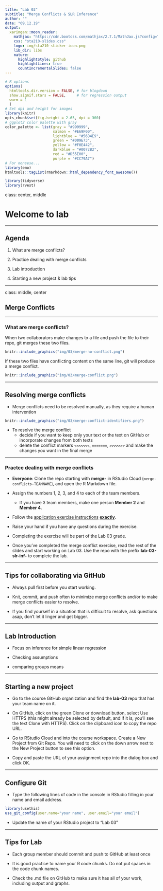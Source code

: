 ```yaml
---
title: "Lab 03"
subtitle: "Merge Conflicts & SLR Inference"
author: ""
date: "09.12.19"
output:
  xaringan::moon_reader:
    mathjax: "https://cdn.bootcss.com/mathjax/2.7.1/MathJax.js?config=TeX-MML-AM_HTMLorMML"
    css: "sta210-slides.css"
    logo: img/sta210-sticker-icon.png
    lib_dir: libs
    nature:
      highlightStyle: github
      highlightLines: true
      countIncrementalSlides: false
---
```


```r
# R options
options(
  htmltools.dir.version = FALSE, # for blogdown
  show.signif.stars = FALSE,     # for regression output
  warm = 1
  )
# Set dpi and height for images
library(knitr)
opts_chunk$set(fig.height = 2.65, dpi = 300) 
# ggplot2 color palette with gray
color_palette <- list(gray = "#999999", 
                      salmon = "#E69F00", 
                      lightblue = "#56B4E9", 
                      green = "#009E73", 
                      yellow = "#F0E442", 
                      darkblue = "#0072B2", 
                      red = "#D55E00", 
                      purple = "#CC79A7")
# For nonsese...
library(emo)
htmltools::tagList(rmarkdown::html_dependency_font_awesome())
```

```r
library(tidyverse)
library(rvest)
```

class: center, middle

# Welcome to lab

---

## Agenda

1. What are merge conflicts?

2. Practice dealing with merge conflicts

3. Lab introduction

4. Starting a new project & lab tips

---

class: middle, center

## Merge Conflicts
 
---

### What are merge conflicts?

When two collaborators make changes to a file and push the file to their repo, 
git merges these two files.

```r
knitr::include_graphics("img/03/merge-no-conflict.png")
```

If these two files have conflicting content on the same line, git will produce a <font class="vocab">merge conflict</font>.

```r
knitr::include_graphics("img/03/merge-conflict.png")
```

---

## Resolving merge conflicts

- Merge conflicts need to be resolved manually, as they require a human intervention

```r
knitr::include_graphics("img/03/merge-conflict-identifiers.png")
```

- To resolve the merge conflict
  - decide if you want to keep only your text or the text on GitHub or 
  incorporate changes from both texts
  - delete the conflict markers `<<<<<<<`, `=======`, `>>>>>>>` and make the 
  changes you want in the final merge

---

### Practce dealing with merge conflicts

- **Everyone**: Clone the repo starting with **merge-** in RStudio Cloud (`merge-conflicts-TEAMNAME`), 
and open the R Markdown file.

- Assign the numbers 1, 2, 3, and 4 to each of the team members.
    - If you have 3 team members, make one person **Member 2** and **Member 4**.

- Follow the [application exercise instructions](https://www2.stat.duke.edu/courses/Fall19/sta210.001/labs/lab-03-merge-conflicts.html) **<u>exactly</u>**.

- Raise your hand if you have any questions during the exercise. 

- Completing the exercise will be part of the Lab 03 grade.

- Once you've completed the merge conflict exercise, read the rest of the slides and start working on Lab 03. Use the repo with the prefix **lab-03-slr-inf-** to complete the lab.

---

## Tips for collaborating via GitHub

- Always pull first before you start working.

- Knit, commit, and push often to minimize merge conflicts and/or to make merge conflicts easier to resolve.

- If you find yourself in a situation that is difficult to resolve, ask questions asap, don't let it linger and get bigger.

---

## Lab Introduction

- Focus on inference for simple linear regression 

- Checking assumptions 

- comparing groups means

---

## Starting a new project

- Go to the course GitHub organization and find the **lab-03** repo that has your team name on it.

- On GitHub, click on the green Clone or download button, select Use HTTPS (this might already be selected by default, and if it is, you’ll see the text Clone with HTTPS). Click on the clipboard icon to copy the repo URL.

- Go to RStudio Cloud and into the course workspace. Create a New Project from Git Repo. You will need to click on the down arrow next to the New Project button to see this option.

- Copy and paste the URL of your assignment repo into the dialog box and click OK. 

---

## Configure Git

- Type the following lines of code in the console in RStudio filling in your name and email address.

```r
library(usethis)
use_git_config(user.name="your name", user.email="your email")
```

- Update the name of your RStudio project to "Lab 03"

---

## Tips for Lab

- Each group member should commit and push to GitHub at least once

- It is good practice to name your R code chunks. Do not put spaces in the code chunk names.

- Check the .md file on GitHub to make sure it has all of your work, including output and graphs. 



